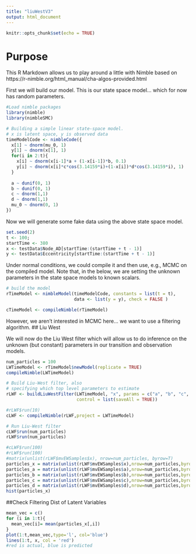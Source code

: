 ```yaml
---
title: "liuWestV3"
output: html_document
---
```



```r
knitr::opts_chunk$set(echo = TRUE)
```

# Purpose

This R Markdown allows us to play around a little with Nimble based on https://r-nimble.org/html_manual/cha-algos-provided.html

First we will build our model. This is our state space model... which for now has random parameters.

```r
#Load nimble packages
library(nimble)
library(nimbleSMC)

# Building a simple linear state-space model. 
# x is latent space, y is observed data
timeModelCode <- nimbleCode({
  x[1] ~ dnorm(mu_0, 1)
  y[1] ~ dnorm(x[1], 1)
  for(i in 2:t){
    x[i] ~ dnorm(x[i-1]*a + (1-x[i-1])*b, 0.1)
    y[i] ~ dnorm(x[i]*c*cos(3.14159*i)+(1-x[i])*d*cos(3.14159*i), 1)
  }
  
  a ~ dunif(0, 1)
  b ~ dunif(0, 1)
  c ~ dnorm(1,1)
  d ~ dnorm(1,1)
  mu_0 ~ dnorm(0, 1)
})
```

Now we will generate some fake data using the above state space model.

```r
set.seed(2)
t <- 100;
startTime <- 380
x <- testData$Node_AD[startTime:(startTime + t - 1)]
y <- testData$Eccentricity[startTime:(startTime + t - 1)]
```

Under normal conditions, we could compile it and then use, e.g., MCMC on the compiled model. Note that, in the below, we are setting the unknown parameters in the state space models to known scalars. 

```r

# build the model
rTimeModel <- nimbleModel(timeModelCode, constants = list(t = t), 
                          data <- list(y = y), check = FALSE )

cTimeModel <- compileNimble(rTimeModel)
```

However, we aren't interested in MCMC here... we want to use a filtering algorithm. 
## Liu West

We will now do the Liu West filter which will allow us to do inference on the unknown (but constant) parameters in our transition and observation models.
```r
num_particles = 100
LWTimeModel <- rTimeModel$newModel(replicate = TRUE)
compileNimble(LWTimeModel)
```



```r
# Build Liu-West filter, also 
# specifying which top level parameters to estimate
rLWF <- buildLiuWestFilter(LWTimeModel, "x", params = c("a", "b", "c", "d"),
                           control = list(saveAll = TRUE)) 
```

```r
#rLWF$run(10)
cLWF <- compileNimble(rLWF,project = LWTimeModel)
```


```r
# Run Liu-West filter
cLWF$run(num_particles)
rLWF$run(num_particles)
```


```r
#cLWF$run(100)
#rLWF$run(100)
#matrix(unlist(rLWF$mvEWSamples$x), nrow=num_particles, byrow=T)
particles_x = matrix(unlist(rLWF$mvEWSamples$x),nrow=num_particles,byrow=T)
particles_a = matrix(unlist(rLWF$mvEWSamples$a),nrow=num_particles,byrow=T)
particles_b = matrix(unlist(rLWF$mvEWSamples$b),nrow=num_particles,byrow=T)
particles_c = matrix(unlist(rLWF$mvEWSamples$c),nrow=num_particles,byrow=T)
particles_d = matrix(unlist(rLWF$mvEWSamples$d),nrow=num_particles,byrow=T)
hist(particles_x)
```

##Check Filtering Dist of Latent Variables
```r
mean_vec = c()
for (i in 1:t){
  mean_vec[i]= mean(particles_x[,i])
}
plot(1:t,mean_vec,type='l', col='blue')
lines(1:t, x, col = 'red')
#red is actual, blue is predicted
```


